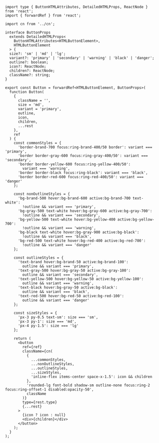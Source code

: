 ```tsx
import type { ButtonHTMLAttributes, DetailedHTMLProps, ReactNode } from 'react';
import { forwardRef } from 'react';

import cn from '../cn';

interface ButtonProps
  extends DetailedHTMLProps<
    ButtonHTMLAttributes<HTMLButtonElement>,
    HTMLButtonElement
  > {
  size?: 'sm' | 'md' | 'lg';
  variant?: 'primary' | 'secondary' | 'warning' | 'black' | 'danger';
  outline?: boolean;
  icon?: ReactNode;
  children?: ReactNode;
  className?: string;
}

export const Button = forwardRef<HTMLButtonElement, ButtonProps>(
  function Button(
    {
      className = '',
      size = 'md',
      variant = 'primary',
      outline,
      icon,
      children,
      ...rest
    },
    ref
  ) {
    const commonStyles = {
      'border-brand-700 focus:ring-brand-400/50 border': variant === 'primary',
      'border border-gray-600 focus:ring-gray-400/50': variant === 'secondary',
      'border border-yellow-600 focus:ring-yellow-400/50':
        variant === 'warning',
      'border border-black focus:ring-black': variant === 'black',
      'border border-red-600 focus:ring-red-400/50': variant === 'danger'
    };

    const nonOutlineStyles = {
      'bg-brand-500 hover:bg-brand-600 active:bg-brand-700 text-white':
        !outline && variant === 'primary',
      'bg-gray-500 text-white hover:bg-gray-600 active:bg-gray-700':
        !outline && variant === 'secondary',
      'bg-yellow-500 text-white hover:bg-yellow-400 active:bg-yellow-700':
        !outline && variant === 'warning',
      'bg-black text-white hover:bg-gray-900 active:bg-black':
        !outline && variant === 'black',
      'bg-red-500 text-white hover:bg-red-400 active:bg-red-700':
        !outline && variant === 'danger'
    };

    const outlineStyles = {
      'text-brand hover:bg-brand-50 active:bg-brand-100':
        outline && variant === 'primary',
      'text-gray-500 hover:bg-gray-50 active:bg-gray-100':
        outline && variant === 'secondary',
      'text-yellow-500 hover:bg-yellow-50 active:bg-yellow-100':
        outline && variant === 'warning',
      'text-black hover:bg-gray-50 active:bg-black':
        outline && variant === 'black',
      'text-red-500 hover:bg-red-50 active:bg-red-100':
        outline && variant === 'danger'
    };

    const sizeStyles = {
      'px-3 py-0.5 text-sm': size === 'sm',
      'px-3 py-1': size === 'md',
      'px-4 py-1.5': size === 'lg'
    };

    return (
      <button
        ref={ref}
        className={cn(
          {
            ...commonStyles,
            ...nonOutlineStyles,
            ...outlineStyles,
            ...sizeStyles,
            'inline-flex items-center space-x-1.5': icon && children
          },
          'rounded-lg font-bold shadow-sm outline-none focus:ring-2 focus:ring-offset-1 disabled:opacity-50',
          className
        )}
        type={rest.type}
        {...rest}
      >
        {icon ? icon : null}
        <div>{children}</div>
      </button>
    );
  }
);

```
